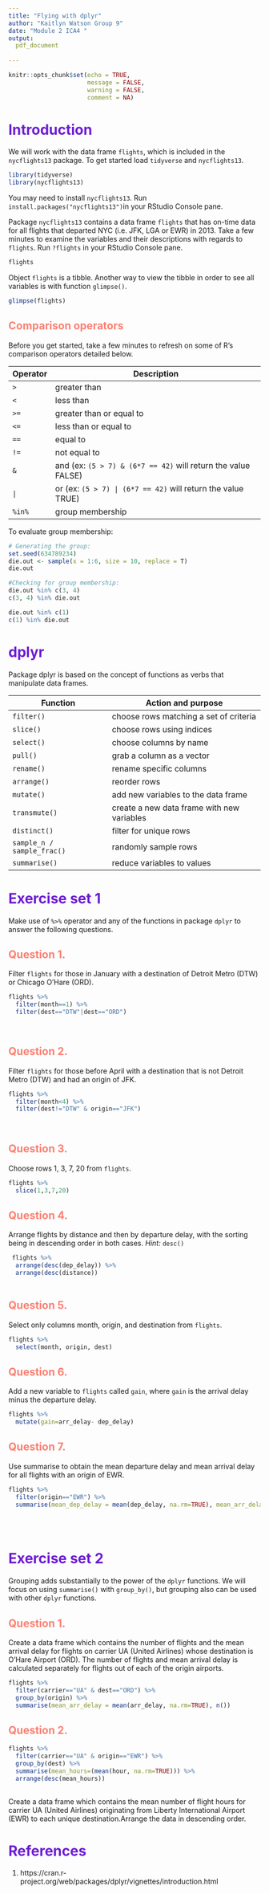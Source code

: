 ```yaml
---
title: "Flying with dplyr"
author: "Kaitlyn Watson Group 9"
date: "Module 2 ICA4 "
output: 
  pdf_document
   
---
```


<style type="text/css">

/* Title */
h1.title {
  color: #6D1DD3;
}

/* Header 1 */
h1 {
  color: #6D1DD3;
}

/* Header 2 */
h2 {
  color: Salmon;
}
</style>

```r
knitr::opts_chunk$set(echo = TRUE, 
                      message = FALSE, 
                      warning = FALSE,
                      comment = NA)
```

# Introduction

We will work with the data frame `flights`, which is included in the `nycflights13` package. To get started load `tidyverse` and `nycflights13`. 

```r
library(tidyverse)
library(nycflights13)
```

You may need to install `nycflights13`. Run `install.packages("nycflights13")`in your RStudio Console pane.

Package `nycflights13` contains a data frame `flights` that has 
on-time data for all flights that departed NYC (i.e. JFK, LGA or EWR) in 2013.
Take a few minutes to examine the variables and their descriptions with regards to `flights`. Run `?flights` in your RStudio Console pane.

```r
flights
```

Object `flights` is a tibble. Another way to view the tibble in order to see all variables is with function `glimpse()`.

```r
glimpse(flights)
```

## Comparison operators

Before you get started, take a few minutes to refresh on some of R's comparison operators detailed below.

Operator | Description
---------|-------------
`>`  | greater than
`<`  | less than
`>=` | greater than or equal to
`<=` | less than or equal to
`==` | equal to 
`!=` | not equal to
`&`  | and (ex: `(5 > 7) & (6*7 == 42)` will return the value FALSE)
`|`  | or  (ex: `(5 > 7) | (6*7 == 42)` will return the value TRUE)
`%in%` | group membership

To evaluate group membership:

```r
# Generating the group:
set.seed(634789234)
die.out <- sample(x = 1:6, size = 10, replace = T)
die.out

#Checking for group membership:
die.out %in% c(3, 4)
c(3, 4) %in% die.out

die.out %in% c(1)
c(1) %in% die.out
```

# dplyr

Package dplyr is based on the concept of functions as verbs that 
manipulate data frames.

Function | Action and purpose
---------|-------------------------------
`filter()` | choose rows matching a set of criteria
`slice()` | choose rows using indices
`select()` | choose columns by name
`pull()` | grab a column as a vector
`rename()` | rename specific columns
`arrange()` | reorder rows
`mutate()` | add new variables to the data frame
`transmute()` | create a new data frame with new variables
`distinct()` | filter for unique rows
`sample_n / sample_frac()` | randomly sample rows
`summarise()` | reduce variables to values

# Exercise set 1

Make use of `%>%` operator and any of the functions in package `dplyr` to answer the following questions.

## Question 1.

Filter `flights` for those in January with a destination of Detroit Metro (DTW) or Chicago O'Hare (ORD).

```r
flights %>%
  filter(month==1) %>%
  filter(dest=="DTW"|dest=="ORD")

  
```

   
## Question 2.

Filter `flights` for those before April with a destination that is not Detroit Metro (DTW) and had an origin of JFK.
```r
flights %>% 
  filter(month<4) %>% 
  filter(dest!="DTW" & origin=="JFK") 
  
  
```

   
## Question 3. 

Choose rows 1, 3, 7, 20 from `flights`.
```r
flights %>% 
  slice(1,3,7,20)
```

## Question 4. 

Arrange flights by distance and then by departure delay, with the sorting being in descending order in both cases. *Hint:* `desc()`
```r
 flights %>% 
  arrange(desc(dep_delay)) %>%   
  arrange(desc(distance))
 
```

   
## Question 5. 

Select only columns month, origin, and destination from `flights`.
```r
flights %>% 
  select(month, origin, dest)
```

## Question 6. 

Add a new variable to `flights` called `gain`, where `gain` is the arrival delay minus the departure delay.
```r
flights %>% 
  mutate(gain=arr_delay- dep_delay)
```

   
## Question 7.

Use summarise to obtain the mean departure delay and mean arrival delay for all flights with an origin of EWR.
```r
flights %>% 
  filter(origin=="EWR") %>% 
  summarise(mean_dep_delay = mean(dep_delay, na.rm=TRUE), mean_arr_delay = mean(arr_delay, na.rm=TRUE))
 

  
```

   
# Exercise set 2

Grouping adds substantially to the power of the `dplyr` functions. We will focus on using `summarise()` with `group_by()`, but grouping also can be used with other `dplyr` functions.

## Question 1. 

Create a data frame which contains the number of flights and the mean arrival delay for flights on carrier UA (United Airlines) whose destination is O'Hare     Airport (ORD). The number of flights and mean arrival delay is calculated separately for flights out of each of the origin airports.

```r
flights %>% 
  filter(carrier=="UA" & dest=="ORD") %>% 
  group_by(origin) %>% 
  summarise(mean_arr_delay = mean(arr_delay, na.rm=TRUE), n())
```
   
## Question 2.
```r
flights %>% 
  filter(carrier=="UA" & origin=="EWR") %>% 
  group_by(dest) %>% 
  summarise(mean_hours=(mean(hour, na.rm=TRUE))) %>% 
  arrange(desc(mean_hours))
  
```

Create a data frame which contains the mean number of flight hours for carrier UA (United Airlines) originating from Liberty International Airport (EWR) to each unique destination.Arrange the data in descending order.

# References

1. https://cran.r-project.org/web/packages/dplyr/vignettes/introduction.html


